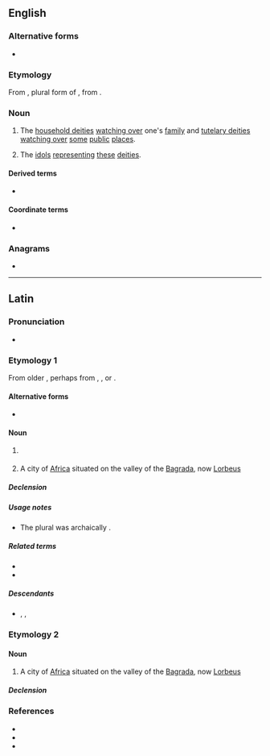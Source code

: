 {{also|lares|läres}}
==English==
{{wikipedia}}

===Alternative forms===
* {{alter|en|lares|Lars|Lares}}

===Etymology===
From {{der|en|la|Lares}}, plural form of {{m|la|lār}}, from {{der|en|ett}}.

===Noun===
{{en-plural noun|sg=Lar}}

# {{lb|en|Roman god}} The [[household deities]] [[watching over]] one's [[family]] and [[tutelary deities]] [[watching over]] [[some]] [[public]] [[place]]s.
# {{lb|en|historical}} The [[idol]]s [[represent]]ing [[these]] [[household deities|deities]].

====Derived terms====
* {{l|en|lares and penates}}

====Coordinate terms====
* {{l|en|penates}}

===Anagrams===
* {{anagrams|en|a=aelrs|Arels|LASER|Searl|arles|arsle|earls|laser|lears|rales|reals|seral}}

----

==Latin==

===Pronunciation===
* {{la-IPA|Larēs}}

===Etymology 1===
From older {{m|la|Lasēs}}, perhaps from {{der|la|ett|𐌋𐌀𐌓|tr=lar}}, {{m|ett|𐌋𐌀𐌓𐌔|tr=lars}}, or {{m|ett|𐌋𐌀𐌓𐌈|tr=lartʰ||lord}}.

====Alternative forms====
* {{alter|la|larēs|Lasēs}}

====Noun====
{{la-noun|((Larēs<3.pl>,Larēs<3.I.pl>))|g=m}}

# {{lb|la|Roman god}} {{l|en|Lares, the [[classical]] [[Roman]] [[god]]s of a place, particularly homes; [[household deity]]}}
# A city of [[Africa]] situated on the valley of the [[Bagrada]], now [[Lorbeus]]

=====Declension=====
{{la-ndecl|((Larēs<3.pl>,Larēs<3.I.pl>))}}

=====Usage notes=====
* The plural was archaically {{m|la|Lasēs}}.

=====Related terms=====
* {{l|la|lār}}
* {{l|la|lārva}}

=====Descendants=====
* {{desc|en|lares}}, {{l|en|Lares}}, {{l|en|Lars}}

===Etymology 2===

====Noun====
{{la-noun|Larēs<3.I.pl.loc>|g=?}}

# A city of [[Africa]] situated on the valley of the [[Bagrada]], now [[Lorbeus]]

=====Declension=====
{{la-ndecl|Larēs<3.I.pl.loc>}}

===References===
* {{R:L&S}}
* {{R:Elementary Lewis}}
* {{R:Gaffiot}}

{{C|la|Cities|Tunisia}}